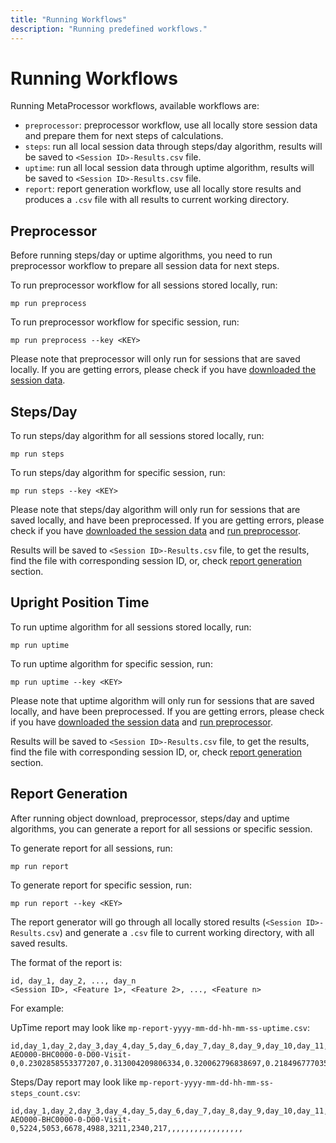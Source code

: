 ```yaml
---
title: "Running Workflows"
description: "Running predefined workflows."
---
```


# Running Workflows

Running MetaProcessor workflows, available workflows are:

- `preprocessor`: preprocessor workflow, use all locally store session data and prepare them for next steps of calculations.
- `steps`: run all local session data through steps/day algorithm, results will be saved to `<Session ID>-Results.csv` file.
- `uptime`: run all local session data through uptime algorithm, results will be saved to `<Session ID>-Results.csv` file.
- `report`: report generation workflow, use all locally store results and produces a `.csv` file with all results to current working directory.

## Preprocessor

Before running steps/day or uptime algorithms, you need to run preprocessor workflow to prepare all session data for next steps.

To run preprocessor workflow for all sessions stored locally, run:

```shell
mp run preprocess
```

To run preprocessor workflow for specific session, run:

```shell
mp run preprocess --key <KEY>
```

Please note that preprocessor will only run for sessions that are saved locally.
If you are getting errors, please check if you have [downloaded the session data](/docs/object).

## Steps/Day

To run steps/day algorithm for all sessions stored locally, run:

```shell
mp run steps
```

To run steps/day algorithm for specific session, run:

```shell
mp run steps --key <KEY>
```

Please note that steps/day algorithm will only run for sessions that are saved locally, and have been preprocessed.
If you are getting errors, please check if you have [downloaded the session data](/docs/object) and [run preprocessor](#preprocessor).

Results will be saved to `<Session ID>-Results.csv` file, to get the results, find the file with corresponding session ID,
or, check [report generation](#report-generation) section.

## Upright Position Time

To run uptime algorithm for all sessions stored locally, run:

```shell
mp run uptime
```

To run uptime algorithm for specific session, run:

```shell
mp run uptime --key <KEY>
```

Please note that uptime algorithm will only run for sessions that are saved locally, and have been preprocessed.
If you are getting errors, please check if you have [downloaded the session data](/docs/object) and [run preprocessor](#preprocessor).

Results will be saved to `<Session ID>-Results.csv` file, to get the results, find the file with corresponding session ID,
or, check [report generation](#report-generation) section.

## Report Generation

After running object download, preprocessor, steps/day and uptime algorithms, you can generate a report for all sessions or specific session.

To generate report for all sessions, run:

```shell
mp run report
```

To generate report for specific session, run:

```shell
mp run report --key <KEY>
```

The report generator will go through all locally stored results (`<Session ID>-Results.csv`) and generate a `.csv` file to current working directory, with all saved results.

The format of the report is:

```csv
id, day_1, day_2, ..., day_n
<Session ID>, <Feature 1>, <Feature 2>, ..., <Feature n>
```

For example:

UpTime report may look like `mp-report-yyyy-mm-dd-hh-mm-ss-uptime.csv`:

```csv
id,day_1,day_2,day_3,day_4,day_5,day_6,day_7,day_8,day_9,day_10,day_11,day_12,day_13,day_14,day_15,day_16,day_17,day_18,day_19,day_20,day_21,day_22,day_23,day_24
AEO000-BHC0000-0-D00-Visit-0,0.2302858553377207,0.313004209806334,0.320062796838697,0.2184967770350215,0.1407022845496559,0.1267014793200334,0.241944586278251,,,,,,,,,,,,,,,,,
```

Steps/Day report may look like `mp-report-yyyy-mm-dd-hh-mm-ss-steps_count.csv`:

```csv
id,day_1,day_2,day_3,day_4,day_5,day_6,day_7,day_8,day_9,day_10,day_11,day_12,day_13,day_14,day_15,day_16,day_17,day_18,day_19,day_20,day_21,day_22,day_23,day_24
AEO000-BHC0000-0-D00-Visit-0,5224,5053,6678,4988,3211,2340,217,,,,,,,,,,,,,,,,,
```

